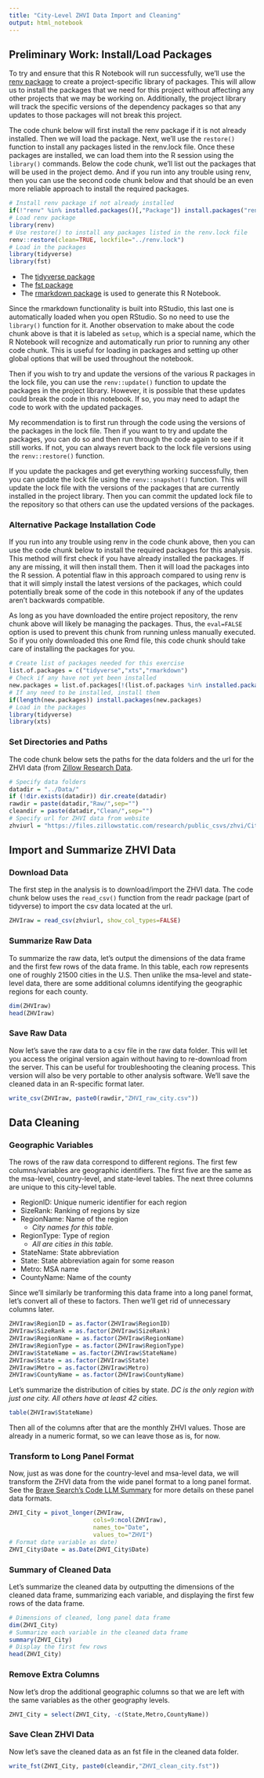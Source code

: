 ```yaml
---
title: "City-Level ZHVI Data Import and Cleaning"
output: html_notebook
---
```


## Preliminary Work: Install/Load Packages

To try and ensure that this R Notebook will run successfully, we'll use the [renv package](https://cran.r-project.org/web/packages/renv/index.html) to create a project-specific library of packages. This will allow us to install the packages that we need for this project without affecting any other projects that we may be working on. Additionally, the project library will track the specific versions of the dependency packages so that any updates to those packages will not break this project.

The code chunk below will first install the renv package if it is not already installed. Then we will load the package. Next, we'll use the `restore()` function to install any packages listed in the renv.lock file. Once these packages are installed, we can load them into the R session using the `library()` commands. Below the code chunk, we'll list out the packages that will be used in the project demo. And if you run into any trouble using renv, then you can use the second code chunk below and that should be an even more reliable approach to install the required packages.

```r
# Install renv package if not already installed
if(!"renv" %in% installed.packages()[,"Package"]) install.packages("renv")
# Load renv package
library(renv)
# Use restore() to install any packages listed in the renv.lock file
renv::restore(clean=TRUE, lockfile="../renv.lock")
# Load in the packages
library(tidyverse)
library(fst)
```

* The [tidyverse package](https://cran.r-project.org/package=tidyverse)
* The [fst package](https://cran.r-project.org/package=fst)
* The [rmarkdown package](https://cran.r-project.org/package=rmarkdown) is used to generate this R Notebook.

Since the rmarkdown functionality is built into RStudio, this last one is automatically loaded when you open RStudio. So no need to use the `library()` function for it. Another observation to make about the code chunk above is that it is labeled as `setup`, which is a special name, which the R Notebook will recognize and automatically run prior to running any other code chunk. This is useful for loading in packages and setting up other global options that will be used throughout the notebook. 

Then if you wish to try and update the versions of the various R packages in the lock file, you can use the `renv::update()` function to update the packages in the project library. However, it is possible that these updates could break the code in this notebook. If so, you may need to adapt the code to work with the updated packages.

My recommendation is to first run through the code using the versions of the packages in the lock file. Then if you want to try and update the packages, you can do so and then run through the code again to see if it still works. If not, you can always revert back to the lock file versions using the `renv::restore()` function.

If you update the packages and get everything working successfully, then you can update the lock file using the `renv::snapshot()` function. This will update the lock file with the versions of the packages that are currently installed in the project library. Then you can commit the updated lock file to the repository so that others can use the updated versions of the packages.

### Alternative Package Installation Code

If you run into any trouble using renv in the code chunk above, then you can use the code chunk below to install the required packages for this analysis. This method will first check if you have already installed the packages. If any are missing, it will then install them. Then it will load the packages into the R session. A potential flaw in this approach compared to using renv is that it will simply install the latest versions of the packages, which could potentially break some of the code in this notebook if any of the updates aren't backwards compatible. 

As long as you have downloaded the entire project repository, the renv chunk above will likely be managing the packages. Thus, the `eval=FALSE` option is used to prevent this chunk from running unless manually executed. So if you only downloaded this one Rmd file, this code chunk should take care of installing the packages for you.

```r
# Create list of packages needed for this exercise
list.of.packages = c("tidyverse","xts","rmarkdown")
# Check if any have not yet been installed
new.packages = list.of.packages[!(list.of.packages %in% installed.packages()[,"Package"])]
# If any need to be installed, install them
if(length(new.packages)) install.packages(new.packages)
# Load in the packages
library(tidyverse)
library(xts)
```

### Set Directories and Paths

The code chunk below sets the paths for the data folders and the url for the ZHVI data (from [Zillow Research Data](https://www.zillow.com/research/data/).

```r
# Specify data folders
datadir = "../Data/"
if (!dir.exists(datadir)) dir.create(datadir)
rawdir = paste(datadir,"Raw/",sep="")
cleandir = paste(datadir,"Clean/",sep="")
# Specify url for ZHVI data from website
zhviurl = "https://files.zillowstatic.com/research/public_csvs/zhvi/City_zhvi_uc_sfrcondo_tier_0.33_0.67_sm_sa_month.csv"
```


## Import and Summarize ZHVI Data

### Download Data

The first step in the analysis is to download/import the ZHVI data. The code chunk below uses the `read_csv()` function from the readr package (part of tidyverse) to import the csv data located at the url.

```r
ZHVIraw = read_csv(zhviurl, show_col_types=FALSE)
```

### Summarize Raw Data

To summarize the raw data, let's output the dimensions of the data frame and the first few rows of the data frame. In this table, each row represents one of roughly 21500 cities in the U.S. Then unlike the msa-level and state-level data, there are some additional columns identifying the geographic regions for each county.

```r
dim(ZHVIraw)
head(ZHVIraw)
```

### Save Raw Data

Now let's save the raw data to a csv file in the raw data folder. This will let you access the original version again without having to re-download from the server. This can be useful for troubleshooting the cleaning process. This version will also be very portable to other analysis software. We'll save the cleaned data in an R-specific format later.

```r
write_csv(ZHVIraw, paste0(rawdir,"ZHVI_raw_city.csv"))
```

## Data Cleaning

### Geographic Variables

The rows of the raw data correspond to different regions. The first few columns/variables are geographic identifiers. The first five are the same as the msa-level, country-level, and state-level tables. The next three columns are unique to this city-level table.

* RegionID: Unique numeric identifier for each region
* SizeRank: Ranking of regions by size
* RegionName: Name of the region
  * *City names for this table.*
* RegionType: Type of region
  * *All are cities in this table.*
* StateName: State abbreviation
* State: State abbreviation again for some reason
* Metro: MSA name
* CountyName: Name of the county

Since we'll similarly be tranforming this data frame into a long panel format, let's convert all of these to factors. Then we'll get rid of unnecessary columns later.

```r
ZHVIraw$RegionID = as.factor(ZHVIraw$RegionID)
ZHVIraw$SizeRank = as.factor(ZHVIraw$SizeRank)
ZHVIraw$RegionName = as.factor(ZHVIraw$RegionName)
ZHVIraw$RegionType = as.factor(ZHVIraw$RegionType)
ZHVIraw$StateName = as.factor(ZHVIraw$StateName)
ZHVIraw$State = as.factor(ZHVIraw$State)
ZHVIraw$Metro = as.factor(ZHVIraw$Metro)
ZHVIraw$CountyName = as.factor(ZHVIraw$CountyName)
```

Let's summarize the distribution of cities by state. *DC is the only region with just one city. All others have at least 42 cities.*

```r
table(ZHVIraw$StateName)
```

Then all of the columns after that are the monthly ZHVI values. Those are already in a numeric format, so we can leave those as is, for now.

### Transform to Long Panel Format

Now, just as was done for the country-level and msa-level data, we will transform the ZHVI data from the wide panel format to a long panel format. See the [Brave Search's Code LLM Summary](https://search.brave.com/search?q=wide+vs+long+panel+data+format) for more details on these panel data formats.

```r
ZHVI_City = pivot_longer(ZHVIraw,
                        cols=9:ncol(ZHVIraw),
                        names_to="Date",
                        values_to="ZHVI")
# Format date variable as date)
ZHVI_City$Date = as.Date(ZHVI_City$Date)
```

### Summary of Cleaned Data

Let's summarize the cleaned data by outputting the dimensions of the cleaned data frame, summarizing each variable, and displaying the first few rows of the data frame.

```r
# Dimensions of cleaned, long panel data frame
dim(ZHVI_City)
# Summarize each variable in the cleaned data frame
summary(ZHVI_City)
# Display the first few rows
head(ZHVI_City)
```

### Remove Extra Columns

Now let's drop the additional geographic columns so that we are left with the same variables as the other geography levels.

```r
ZHVI_City = select(ZHVI_City, -c(State,Metro,CountyName))
```


### Save Clean ZHVI Data

Now let's save the cleaned data as an fst file in the cleaned data folder.

```r
write_fst(ZHVI_City, paste0(cleandir,"ZHVI_clean_city.fst"))
```

